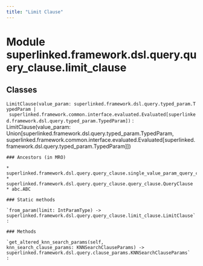 ```yaml
---
title: "Limit Clause"
---
```


Module superlinked.framework.dsl.query.query_clause.limit_clause
================================================================

Classes
-------

`LimitClause(value_param: superlinked.framework.dsl.query.typed_param.TypedParam | superlinked.framework.common.interface.evaluated.Evaluated[superlinked.framework.dsl.query.typed_param.TypedParam])`
:   LimitClause(value_param: Union[superlinked.framework.dsl.query.typed_param.TypedParam, superlinked.framework.common.interface.evaluated.Evaluated[superlinked.framework.dsl.query.typed_param.TypedParam]])

    ### Ancestors (in MRO)

    * superlinked.framework.dsl.query.query_clause.single_value_param_query_clause.SingleValueParamQueryClause
    * superlinked.framework.dsl.query.query_clause.query_clause.QueryClause
    * abc.ABC

    ### Static methods

    `from_param(limit: IntParamType) ‑> superlinked.framework.dsl.query.query_clause.limit_clause.LimitClause`
    :

    ### Methods

    `get_altered_knn_search_params(self, knn_search_clause_params: KNNSearchClauseParams) ‑> superlinked.framework.dsl.query.clause_params.KNNSearchClauseParams`
    :
